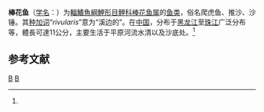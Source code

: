 {{Speciesbox
| name = 棒花鱼
| status = NE
| status_system = IUCN3.1
| image = Abbottina rivularis by OpenCage.jpg
| genus = Abbottina
| species = rivularis
| authority = {{link-ru|Basilewsky|Базилевский, Степан Иванович}}, 1855<ref name='id6093'>{{cite web| url =http://www.bioinfo.cn/db05/BjdwSpecies.php?action=view&id=6093| title =棒花鱼| work =中国动物物种编目数据库| publisher =中国科学院微生物研究所| author =中国科学院动物研究所| accessdate =2009-04-11| deadurl =yes| archiveurl =https://web.archive.org/web/20160305103903/http://www.bioinfo.cn/db05/BjdwSpecies.php?action=view&id=6093| archivedate =2016-03-05}}</ref>
| synonyms = *''Abbottina psegma''<br /><small>Jordan & Fowler, 1903</small>
*''Gobio rivularis''<br /><small>Basilewsky, 1855</small>
*''Pseudogobio rivularis''<br /><small>Basilewsky, 1855</small>
*''Tylognathus sinensis''<br /><small>Kner, 1867</small>
}}

'''棒花鱼'''（[[学名|学名]]：{{lang|la|''Abbottina rivularis''}}）为[[輻鰭魚綱|輻鰭魚綱]][[鯉形目|鯉形目]][[鲤科|鲤科]][[棒花鱼属|棒花鱼属]]的[[鱼类|鱼类]]，俗名爬虎鱼、推沙、沙锤。其[[种加词|种加词]]“''rivularis''”意为“溪边的”。在[[中国|中国]]，分布于[[黑龙江|黑龙江]]至[[珠江|珠江]]广泛分布等，體長可達11公分，主要生活于平原河流水清以及沙底处。<ref name='id6093'/>

== 参考文献 ==
{{reflist}}

{{Taxonbar|from=Q581263}}

[[Category:棒花鱼属|B]]
[[Category:1855年描述的魚類|B]]


{{鯉形目小作品}}